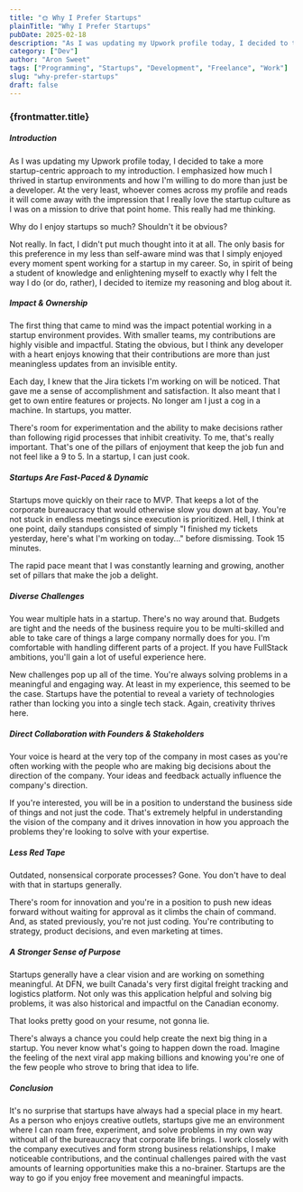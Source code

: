 ```yaml
---
title: "🌞 Why I Prefer Startups"
plainTitle: "Why I Prefer Startups"
pubDate: 2025-02-18
description: "As I was updating my Upwork profile today, I decided to take a more startup-centric approach to my introduction. I emphasized how much I thrived in startup environments and how I'm willing to do more than just be a developer. At the very least, whoever comes across my profile and reads it will come away with the impression that I really love the startup culture as I was on a mission to drive that point home. This really had me thinking."
category: ["Dev"]
author: "Aron Sweet"
tags: ["Programming", "Startups", "Development", "Freelance", "Work"]
slug: "why-prefer-startups"
draft: false
---
```


### {frontmatter.title}

##### Introduction

As I was updating my Upwork profile today, I decided to take a more startup-centric approach to my introduction. I emphasized how much I thrived in startup environments and how I'm willing to do more than just be a developer. At the very least, whoever comes across my profile and reads it will come away with the impression that I really love the startup culture as I was on a mission to drive that point home. This really had me thinking.

Why do I enjoy startups so much? Shouldn't it be obvious?

Not really. In fact, I didn't put much thought into it at all. The only basis for this preference in my less than self-aware mind was that I simply enjoyed every moment spent working for a startup in my career. So, in spirit of being a student of knowledge and enlightening myself to exactly why I felt the way I do (or do, rather), I decided to itemize my reasoning and blog about it.

##### Impact & Ownership

The first thing that came to mind was the impact potential working in a startup environment provides. With smaller teams, my contributions are highly visible and impactful. Stating the obvious, but I think any developer with a heart enjoys knowing that their contributions are more than just meaningless updates from an invisible entity.

Each day, I knew that the Jira tickets I'm working on will be noticed. That gave me a sense of accomplishment and satisfaction. It also meant that I get to own entire features or projects. No longer am I just a cog in a machine. In startups, you matter.

There's room for experimentation and the ability to make decisions rather than following rigid processes that inhibit creativity. To me, that's really important. That's one of the pillars of enjoyment that keep the job fun and not feel like a 9 to 5. In a startup, I can just cook.

##### Startups Are Fast-Paced & Dynamic

Startups move quickly on their race to MVP. That keeps a lot of the corporate bureaucracy that would otherwise slow you down at bay. You're not stuck in endless meetings since execution is prioritized. Hell, I think at one point, daily standups consisted of simply "I finished my tickets yesterday, here's what I'm working on today..." before dismissing. Took 15 minutes.

The rapid pace meant that I was constantly learning and growing, another set of pillars that make the job a delight.

##### Diverse Challenges

You wear multiple hats in a startup. There's no way around that. Budgets are tight and the needs of the business require you to be multi-skilled and able to take care of things a large company normally does for you. I'm comfortable with handling different parts of a project. If you have FullStack ambitions, you'll gain a lot of useful experience here.

New challenges pop up all of the time. You're always solving problems in a meaningful and engaging way. At least in my experience, this seemed to be the case. Startups have the potential to reveal a variety of technologies rather than locking you into a single tech stack. Again, creativity thrives here.

##### Direct Collaboration with Founders & Stakeholders

Your voice is heard at the very top of the company in most cases as you're often working with the people who are making big decisions about the direction of the company. Your ideas and feedback actually influence the company's direction.

If you're interested, you will be in a position to understand the business side of things and not just the code. That's extremely helpful in understanding the vision of the company and it drives innovation in how you approach the problems they're looking to solve with your expertise.

##### Less Red Tape

Outdated, nonsensical corporate processes? Gone. You don't have to deal with that in startups generally.

There's room for innovation and you're in a position to push new ideas forward without waiting for approval as it climbs the chain of command. And, as stated previously, you're not just coding. You're contributing to strategy, product decisions, and even marketing at times.

##### A Stronger Sense of Purpose

Startups generally have a clear vision and are working on something meaningful. At DFN, we built Canada's very first digital freight tracking and logistics platform. Not only was this application helpful and solving big problems, it was also historical and impactful on the Canadian economy.

That looks pretty good on your resume, not gonna lie.

There's always a chance you could help create the next big thing in a startup. You never know what's going to happen down the road. Imagine the feeling of the next viral app making billions and knowing you're one of the few people who strove to bring that idea to life.

##### Conclusion

It's no surprise that startups have always had a special place in my heart. As a person who enjoys creative outlets, startups give me an environment where I can roam free, experiment, and solve problems in my own way without all of the bureaucracy that corporate life brings. I work closely with the company executives and form strong business relationships, I make noticeable contributions, and the continual challenges paired with the vast amounts of learning opportunities make this a no-brainer. Startups are the way to go if you enjoy free movement and meaningful impacts.
